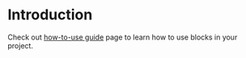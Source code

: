 
<Meta title="Checkbox/Introduction" />

<style>{`ol {
    list-style: decimal;
  }`}</style>

# Introduction

Check out [how-to-use guide](/docs/how-to-use--docs) page to learn how to use blocks in your project.
